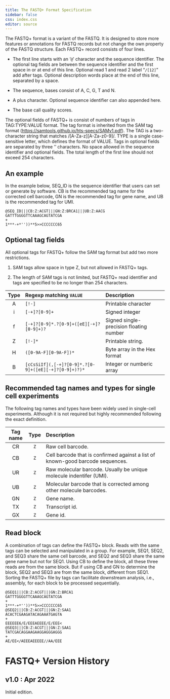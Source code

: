 ```yaml
---
title: The FASTQ+ Format Specification
sidebar: false
css: index.css
editor: source
---
```


The FASTQ+ format is a variant of the FASTQ. It is designed to store more features or annotations for FASTQ records but not change the own property of the FASTQ structure. Each FASTQ+ record consists of four lines.

-   The first line starts with an '`@`' character and the sequence identifier. The optional tag fields are between the sequence identifier and the first space in or at end of this line. Optional read 1 and read 2 label "`/[12]`" add after tags. Optional description words place at the end of this line, separated by a space.

-   The sequence, bases consist of A, C, G, T and N.

-   A plus character. Optional sequence identifier can also appended here.

-   The base call quality scores.

The optional fields of FASTQ+ is consist of numbers of tags in TAG:TYPE:VALUE format. The tag format is inherited from the SAM tag format (<https://samtools.github.io/hts-specs/SAMv1.pdf>). The TAG is a two-character string that matches /\[A-Za-z\]\[A-Za-z0-9\]/. TYPE is a single case-sensitive letter, which defines the format of VALUE. Tags in optional fields are separated by three '' characters. No space allowed in the sequence identifier and optional fields. The total length of the first line should not exceed 254 characters.

## An example

In the example below, SEQ_ID is the sequence identifier that users can set or generate by software. CB is the recommended tag name for the corrected cell barcode, GN is the recommended tag for gene name, and UB is the recommended tag for UMI.

::: framed
```         
@SEQ_ID|||CB:Z:ACGT|||GN:Z:BRCA1|||UB:Z:AACG
GATTTGGGGTTCAAAGCAGTATCGA
+
1***-+*''))**5>>CCCCCCC65
```
:::

## Optional tag fields

All optional tags for FASTQ+ follow the SAM tag format but add two more restrictions.

1.  SAM tags allow space in type Z, but not allowed in FASTQ+ tags.

2.  The length of SAM tags is not limited, but FASTQ+ read identifier and tags are specified to be no longer than 254 characters.

::: center
| **Type** | **Regexp matching `VALUE`**                          | **Description**                         |
|:--------:|:-----------------------------------------------------|:----------------------------------------|
|    A     | `[!-]`                                               | Printable character                     |
|    i     | `[-+]?[0-9]+`                                        | Signed integer                          |
|    f     | `[-+]?[0-9]*.?[0-9]+([eE][-+]?[0-9]+)?`              | Signed single-precision floating number |
|    Z     | `[!-]*`                                              | Printable string.                       |
|    H     | `([0-9A-F][0-9A-F])*`                                | Byte array in the Hex format            |
|    B     | `[cCsSiIf](,[-+]?[0-9]*.?[0-9]+([eE][-+]?[0-9]+)?)*` | Integer or numberic array               |
:::

## Recommended tag names and types for single cell experiments

The following tag names and types have been widely used in single-cell experiments. Although it is not required but highly recommended following the exact definition.

::: center
| **Tag name** | **Type** | **Description**                                                                |
|:------------:|:--------:|:-------------------------------------------------------------------------------|
|      CR      |   `Z`    | Raw cell barcode.                                                              |
|      CB      |   `Z`    | Cell barcode that is confirmed against a list of known-good barcode sequences. |
|      UR      |   `Z`    | Raw molecular barcode. Usually be unique molecule indentifer (UMI).            |
|      UB      |   `Z`    | Molecular barcode that is corrected among other molecule barcodes.             |
|      GN      |   `Z`    | Gene name.                                                                     |
|      TX      |   `Z`    | Transcript id.                                                                 |
|      GX      |   `Z`    | Gene id.                                                                       |
:::

## Read block

A combination of tags can define the FASTQ+ block. Reads with the same tags can be selected and manipulated in a group. For example, SEQ1, SEQ2, and SEQ3 share the same cell barcode, and SEQ2 and SEQ3 share the same gene name but not for SEQ1. Using CB to define the block, all these three reads are from the same block. But if using CB and GN to determine the block, SEQ2 and SEQ3 are from the same block, different from SEQ1. Sorting the FASTQ+ file by tags can facilitate downstream analysis, i.e., assembly, for each block to be processed sequentially.

::: framed
```         
@SEQ1|||CB:Z:ACGT|||GN:Z:BRCA1
GATTTGGGGTTCAAAGCAGTATCGA
+
1***-+*''))**5>>CCCCCCC65
@SEQ2|||CB:Z:ACGT|||GN:Z:SAA1
ACACTCGAAGATACAGAAATGAGTA
+
EEEEEE6/E/EEEAEEEE/E/EEE<
@SEQ3|||CB:Z:ACGT|||GN:Z:SAA1
TATCGACAGGAAGAAGGAGGGAGGG
+
AE/EE</AEEEAEEEEE//AA/EEE
```
:::

# FASTQ+ Version History

## v1.0 : Apr 2022

Initial edition.
